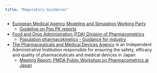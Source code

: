 ```yaml
---
title: "Regulatory Guidances"
---
```


-   [European Medical Agency Modeling and Simulation Working Party](https://www.ema.europa.eu/en/committees/working-parties-other-groups/chmp/modelling-simulation-working-party)
    -   [Guideline on Pop PK reports](https://www.ema.europa.eu/en/documents/scientific-guideline/guideline-reporting-results-population-pharmacokinetic-analyses_en.pdf)
-   [Food and Drug Administration (FDA) Division of Pharmacometrics](https://www.fda.gov/about-fda/center-drug-evaluation-and-research-cder/division-pharmacometrics)
    -   [Population pharmacokinetics - Guidance for industry](https://www.fda.gov/media/128793/download)
-   [The Pharmaceuticals and Medical Devices Agency](https://www.pmda.go.jp/files/000209059.pdf) is an Independent Administrative Institution responsible for ensuring the safety, efficacy and quality of pharmaceuticals and medical devices in Japan
    -   [Meeting Report: PMDA Public Workshop on Pharmacometrics at Japan](https://ascpt.onlinelibrary.wiley.com/doi/10.1002/psp4.12554)

